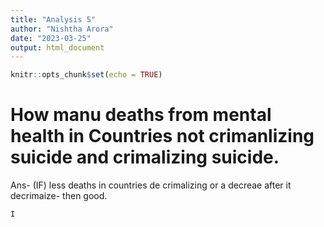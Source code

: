 ```yaml
---
title: "Analysis 5"
author: "Nishtha Arora"
date: "2023-03-25"
output: html_document
---
```


```r
knitr::opts_chunk$set(echo = TRUE)
```

# How manu deaths from mental health in Countries not crimanlizing suicide and crimalizing suicide.

Ans- (IF) less deaths in countries de crimalizing or a decreae after it decrimaize- then good.

```r
I 
```

